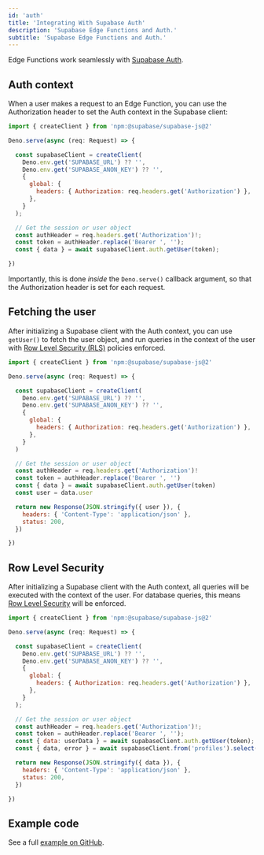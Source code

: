```yaml
---
id: 'auth'
title: 'Integrating With Supabase Auth'
description: 'Supabase Edge Functions and Auth.'
subtitle: 'Supabase Edge Functions and Auth.'
---
```


Edge Functions work seamlessly with [Supabase Auth](/docs/guides/auth).

## Auth context

When a user makes a request to an Edge Function, you can use the Authorization header to set the Auth context in the Supabase client:

```js
import { createClient } from 'npm:@supabase/supabase-js@2'

Deno.serve(async (req: Request) => {

  const supabaseClient = createClient(
    Deno.env.get('SUPABASE_URL') ?? '',
    Deno.env.get('SUPABASE_ANON_KEY') ?? '',
    {
      global: {
        headers: { Authorization: req.headers.get('Authorization') },
      },
    }
  );

  // Get the session or user object
  const authHeader = req.headers.get('Authorization')!;
  const token = authHeader.replace('Bearer ', '');
  const { data } = await supabaseClient.auth.getUser(token);

})
```

Importantly, this is done _inside_ the `Deno.serve()` callback argument, so that the Authorization header is set for each request.

## Fetching the user

After initializing a Supabase client with the Auth context, you can use `getUser()` to fetch the user object, and run queries in the context of the user with [Row Level Security (RLS)](/docs/guides/database/postgres/row-level-security) policies enforced.

```js
import { createClient } from 'npm:@supabase/supabase-js@2'

Deno.serve(async (req: Request) => {

  const supabaseClient = createClient(
    Deno.env.get('SUPABASE_URL') ?? '',
    Deno.env.get('SUPABASE_ANON_KEY') ?? '',
    {
      global: {
        headers: { Authorization: req.headers.get('Authorization') },
      },
    }
  )

  // Get the session or user object
  const authHeader = req.headers.get('Authorization')!
  const token = authHeader.replace('Bearer ', '')
  const { data } = await supabaseClient.auth.getUser(token)
  const user = data.user

  return new Response(JSON.stringify({ user }), {
    headers: { 'Content-Type': 'application/json' },
    status: 200,
  })

})
```

## Row Level Security

After initializing a Supabase client with the Auth context, all queries will be executed with the context of the user. For database queries, this means [Row Level Security](/docs/guides/database/postgres/row-level-security) will be enforced.

```js
import { createClient } from 'npm:@supabase/supabase-js@2'

Deno.serve(async (req: Request) => {

  const supabaseClient = createClient(
    Deno.env.get('SUPABASE_URL') ?? '',
    Deno.env.get('SUPABASE_ANON_KEY') ?? '',
    {
      global: {
        headers: { Authorization: req.headers.get('Authorization') },
      },
    }
  );

  // Get the session or user object
  const authHeader = req.headers.get('Authorization')!;
  const token = authHeader.replace('Bearer ', '');
  const { data: userData } = await supabaseClient.auth.getUser(token);
  const { data, error } = await supabaseClient.from('profiles').select('*');

  return new Response(JSON.stringify({ data }), {
    headers: { 'Content-Type': 'application/json' },
    status: 200,
  })

})
```

## Example code

See a full [example on GitHub](https://github.com/supabase/supabase/blob/master/examples/edge-functions/supabase/functions/select-from-table-with-auth-rls/index.ts).
